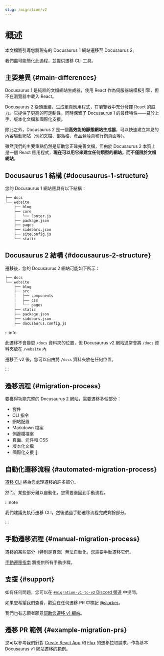 ```yaml
---
slug: /migration/v2
---
```


# 概述

本文檔將引導您將現有的 Docusaurus 1 網站遷移至 Docusaurus 2。

我們盡可能簡化此過程，並提供遷移 CLI 工具。

## 主要差異 {#main-differences}

Docusaurus 1 是純粹的文檔網站生成器，使用 React 作為伺服器端模板引擎，但不在瀏覽器中載入 React。

Docusaurus 2 從頭重建，生成單頁應用程式，在瀏覽器中充分發揮 React 的威力。它提供了更高的可定制性，同時保留了 Docusaurus 1 的最佳特性——易於上手、版本化文檔和國際化支援。

除此之外，Docusaurus 2 是一個**高效能的靜態網站生成器**，可以快速建立常見的內容驅動網站（例如文檔、部落格、產品登陸頁和行銷頁面等）。

雖然我們的主要重點仍然是幫助您正確完善文檔，但由於 Docusaurus 2 本質上是一個 React 應用程式，**現在可以用它來建立任何類型的網站，而不僅限於文檔網站**。

## Docusaurus 1 結構 {#docusaurus-1-structure}

您的 Docusaurus 1 網站應具有以下結構：

```bash
├── docs
└── website
    ├── blog
    ├── core
    │   └── Footer.js
    ├── package.json
    ├── pages
    ├── sidebars.json
    ├── siteConfig.js
    └── static
```

## Docusaurus 2 結構 {#docusaurus-2-structure}

遷移後，您的 Docusaurus 2 網站可能如下所示：

```sh
├── docs
└── website
    ├── blog
    ├── src
    │   ├── components
    │   ├── css
    │   └── pages
    ├── static
    ├── package.json
    ├── sidebars.json
    ├── docusaurus.config.js
```

:::info

此遷移不會變更 `/docs` 資料夾的位置，但 Docusaurus v2 網站通常會將 `/docs` 資料夾放在 `/website` 內

遷移至 v2 後，您可以自由將 `/docs` 資料夾放在任何位置。

:::

## 遷移流程 {#migration-process}

要獲得功能完整的 Docusaurus 2 網站，需要遷移多個部分：

- 套件
- CLI 指令
- 網站配置
- Markdown 檔案
- 側邊欄檔案
- 頁面、元件和 CSS
- 版本化文檔
- 國際化支援 🚧

## 自動化遷移流程 {#automated-migration-process}

[遷移 CLI](./migration-automated.mdx) 將為您處理遷移的許多部分。

然而，某些部分難以自動化，您需要退回到手動流程。

:::note

我們建議先執行遷移 CLI，然後透過手動遷移流程完成剩餘部分。

:::

## 手動遷移流程 {#manual-migration-process}

遷移的某些部分（特別是頁面）無法自動化，您需要手動遷移它們。

[手動遷移指南](./migration-manual.mdx) 將提供所有手動步驟。

## 支援 {#support}

如有任何問題，您可以在 [`#migration-v1-to-v2` Discord 頻道](https://discord.gg/C3P6CxMMxY) 中提問。

如果您希望我們查看，歡迎在任何遷移 PR 中標記 [@slorber](https://github.com/slorber)。

我們也有志願者願意[幫助您遷移 v1 網站](https://github.com/facebook/docusaurus/issues/1834)。

## 遷移 PR 範例 {#example-migration-prs}

您可以參考我們針對 [Create React App](https://github.com/facebook/create-react-app/pull/7785) 和 [Flux](https://github.com/facebook/flux/pull/471) 的遷移拉取請求，作為基本 Docusaurus v1 網站遷移的範例。